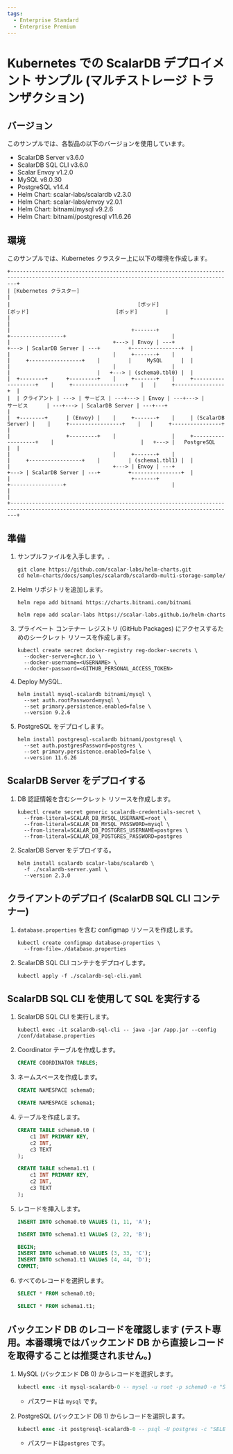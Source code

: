 ```yaml
---
tags:
  - Enterprise Standard
  - Enterprise Premium
---
```


# Kubernetes での ScalarDB デプロイメント サンプル (マルチストレージ トランザクション)


<TranslationBanner />

## バージョン

このサンプルでは、各製品の以下のバージョンを使用しています。

* ScalarDB Server v3.6.0
* ScalarDB SQL CLI v3.6.0
* Scalar Envoy v1.2.0
* MySQL v8.0.30
* PostgreSQL v14.4
* Helm Chart: scalar-labs/scalardb v2.3.0
* Helm Chart: scalar-labs/envoy v2.0.1
* Helm Chart: bitnami/mysql v9.2.6
* Helm Chart: bitnami/postgresql v11.6.26

## 環境

このサンプルでは、Kubernetes クラスター上に以下の環境を作成します。

```
+----------------------------------------------------------------------------------------------------------------------------------------------+
| [Kubernetes クラスター]                                                                                                                         |
|                                         [ポッド]                                                 [ポッド]                            [ポッド]         |
|                                                                                                                                              |
|                                       +-------+                                         +-----------------+                                  |
|                                 +---> | Envoy | ---+                              +---> | ScalarDB Server | ---+         +----------------+  |
|                                 |     +-------+    |                              |     +-----------------+    |         |     MySQL      |  |
|                                 |                  |                              |                            |   +---> | (schema0.tbl0) |  |
|  +--------+      +---------+    |     +-------+    |     +-------------------+    |     +-----------------+    |   |     +----------------+  |
|  | クライアント | ---> | サービス | ---+---> | Envoy | ---+---> |      サービス      | ---+---> | ScalarDB Server | ---+---+                         |
|  +--------+      | (Envoy) |    |     +-------+    |     | (ScalarDB Server) |    |     +-----------------+    |   |     +----------------+  |
|                  +---------+    |                  |     +-------------------+    |                            |   +---> |   PostgreSQL   |  |
|                                 |     +-------+    |                              |     +-----------------+    |         | (schema1.tbl1) |  |
|                                 +---> | Envoy | ---+                              +---> | ScalarDB Server | ---+         +----------------+  |
|                                       +-------+                                         +-----------------+                                  |
|                                                                                                                                              |
+----------------------------------------------------------------------------------------------------------------------------------------------+
```

## 準備

1. サンプルファイルを入手します。.
   ```console
   git clone https://github.com/scalar-labs/helm-charts.git
   cd helm-charts/docs/samples/scalardb/scalardb-multi-storage-sample/
   ```

1. Helm リポジトリを追加します。
   ```console
   helm repo add bitnami https://charts.bitnami.com/bitnami
   ```
   ```console
   helm repo add scalar-labs https://scalar-labs.github.io/helm-charts
   ```

1. プライベート コンテナー レジストリ (GitHub Packages) にアクセスするためのシークレット リソースを作成します。
   ```console
   kubectl create secret docker-registry reg-docker-secrets \
     --docker-server=ghcr.io \
     --docker-username=<USERNAME> \
     --docker-password=<GITHUB_PERSONAL_ACCESS_TOKEN>
   ```

1. Deploy MySQL.
   ```console
   helm install mysql-scalardb bitnami/mysql \
     --set auth.rootPassword=mysql \
     --set primary.persistence.enabled=false \
     --version 9.2.6
   ```

1. PostgreSQL をデプロイします。
   ```console
   helm install postgresql-scalardb bitnami/postgresql \
     --set auth.postgresPassword=postgres \
     --set primary.persistence.enabled=false \
     --version 11.6.26
   ```

## ScalarDB Server をデプロイする

1. DB 認証情報を含むシークレット リソースを作成します。
   ```console
   kubectl create secret generic scalardb-credentials-secret \
     --from-literal=SCALAR_DB_MYSQL_USERNAME=root \
     --from-literal=SCALAR_DB_MYSQL_PASSWORD=mysql \
     --from-literal=SCALAR_DB_POSTGRES_USERNAME=postgres \
     --from-literal=SCALAR_DB_POSTGRES_PASSWORD=postgres
   ```

1. ScalarDB Server をデプロイする。
   ```console
   helm install scalardb scalar-labs/scalardb \
     -f ./scalardb-server.yaml \
     --version 2.3.0
   ```

## クライアントのデプロイ (ScalarDB SQL CLI コンテナー)

1. `database.properties` を含む configmap リソースを作成します。
   ```console
   kubectl create configmap database-properties \
     --from-file=./database.properties
   ```

1. ScalarDB SQL CLI コンテナをデプロイします。
   ```console
   kubectl apply -f ./scalardb-sql-cli.yaml
   ```

## ScalarDB SQL CLI を使用して SQL を実行する

1. ScalarDB SQL CLI を実行します。
   ```console
   kubectl exec -it scalardb-sql-cli -- java -jar /app.jar --config /conf/database.properties
   ```

1. Coordinator テーブルを作成します。
   ```sql
   CREATE COORDINATOR TABLES;
   ```

1. ネームスペースを作成します。
   ```sql
   CREATE NAMESPACE schema0;
   ```
   ```sql
   CREATE NAMESPACE schema1;
   ```

1. テーブルを作成します。
   ```sql
   CREATE TABLE schema0.t0 (
       c1 INT PRIMARY KEY,
       c2 INT,
       c3 TEXT
   );
   ```
   ```sql
   CREATE TABLE schema1.t1 (
       c1 INT PRIMARY KEY,
       c2 INT,
       c3 TEXT
   );
   ```

1. レコードを挿入します。
   ```sql
   INSERT INTO schema0.t0 VALUES (1, 11, 'A');
   ```
   ```sql
   INSERT INTO schema1.t1 VALUeS (2, 22, 'B');
   ```
   ```sql
   BEGIN;
   INSERT INTO schema0.t0 VALUES (3, 33, 'C');
   INSERT INTO schema1.t1 VALUeS (4, 44, 'D');
   COMMIT;
   ```

1. すべてのレコードを選択します。
   ```sql
   SELECT * FROM schema0.t0;
   ```
   ```sql
   SELECT * FROM schema1.t1;
   ```

## バックエンド DB のレコードを確認します (テスト専用。本番環境ではバックエンド DB から直接レコードを取得することは推奨されません。)

1. MySQL (バックエンド DB 0) からレコードを選択します。
   ```sql
   kubectl exec -it mysql-scalardb-0 -- mysql -u root -p schema0 -e "SELECT c1, c2, c3, tx_id FROM t0"
   ```
   * パスワードは `mysql` です。

1. PostgreSQL (バックエンド DB 1) からレコードを選択します。
   ```sql
   kubectl exec -it postgresql-scalardb-0 -- psql -U postgres -c "SELECT c1, c2, c3, tx_id FROM schema1.t1"
   ```
   * パスワードは`postgres` です。

